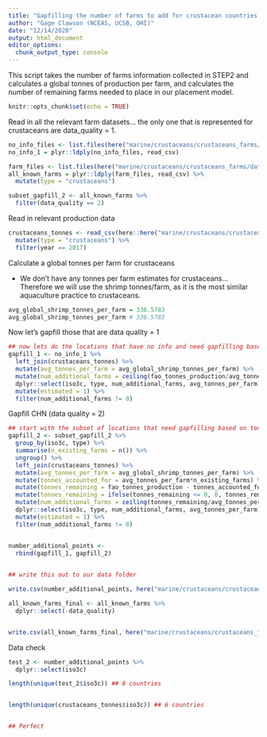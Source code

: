 ```yaml
---
title: "Gapfilling the number of farms to add for crustacean countries based on tonnes of production"
author: "Gage Clawson (NCEAS, UCSB, OHI)"
date: "12/14/2020"
output: html_document
editor_options: 
  chunk_output_type: console
---
```



This script takes the number of farms information collected in STEP2 and calculates a global tonnes of production per farm, and calculates the number of remaining farms needed to place in our placement model. 

```r
knitr::opts_chunk$set(echo = TRUE)
```

Read in all the relevant farm datasets... the only one that is represented for crustaceans are data_quality = 1.

```r

no_info_files <- list.files(here("marine/crustaceans/crustaceans_farms/data/no_info_1"), full=TRUE)
no_info_1 = plyr::ldply(no_info_files, read_csv)

farm_files <- list.files(here("marine/crustaceans/crustaceans_farms/data/known_farm_sites_2_4_5"), full=TRUE)
all_known_farms = plyr::ldply(farm_files, read_csv) %>%
  mutate(type = "crustaceans")

subset_gapfill_2 <- all_known_farms %>%
  filter(data_quality == 2)

```

Read in relevant production data
```r
crustaceans_tonnes <- read_csv(here::here("marine/crustaceans/crustaceans_farms/data/fao_mariculture_crustaceans.csv")) %>%
  mutate(type = "crustaceans") %>%
  filter(year == 2017)
```

Calculate a global tonnes per farm for crustaceans

 - We don't have any tonnes per farm estimates for crustaceans... Therefore we will use the shrimp tonnes/farm, as it is the most similar aquaculture practice to crustaceans.

```r
avg_global_shrimp_tonnes_per_farm = 336.5783
avg_global_shrimp_tonnes_per_farm # 336.5783
```

Now let's gapfill those that are data quality = 1
```r


## now lets do the locations that have no info and need gapfilling based on tonnes/farm
gapfill_1 <- no_info_1 %>%
  left_join(crustaceans_tonnes) %>%
  mutate(avg_tonnes_per_farm = avg_global_shrimp_tonnes_per_farm) %>%
  mutate(num_additional_farms = ceiling(fao_tonnes_production/avg_tonnes_per_farm)) %>%
  dplyr::select(iso3c, type, num_additional_farms, avg_tonnes_per_farm) %>%
  mutate(estimated = 1) %>%
  filter(num_additional_farms != 0)


```

Gapfill CHN (data quality = 2)

```r
## start with the subset of locations that need gapfilling based on tonnes/farm
gapfill_2 <- subset_gapfill_2 %>%
  group_by(iso3c, type) %>%
  summarise(n_existing_farms = n()) %>%
  ungroup() %>%
  left_join(crustaceans_tonnes) %>%
  mutate(avg_tonnes_per_farm = avg_global_shrimp_tonnes_per_farm) %>%
  mutate(tonnes_accounted_for = avg_tonnes_per_farm*n_existing_farms) %>%
  mutate(tonnes_remaining = fao_tonnes_production - tonnes_accounted_for) %>%
  mutate(tonnes_remaining = ifelse(tonnes_remaining <= 0, 0, tonnes_remaining)) %>%
  mutate(num_additional_farms = ceiling(tonnes_remaining/avg_tonnes_per_farm)) %>%
  dplyr::select(iso3c, type, num_additional_farms, avg_tonnes_per_farm) %>%
  mutate(estimated = 1) %>%
  filter(num_additional_farms != 0)


number_additional_points <- 
  rbind(gapfill_1, gapfill_2)
  
```


```r
  

## write this out to our data folder

write.csv(number_additional_points, here("marine/crustaceans/crustaceans_farms/output/crustaceans_points_to_add_final.csv"), row.names = FALSE)

all_known_farms_final <- all_known_farms %>%
  dplyr::select(-data_quality)


write.csv(all_known_farms_final, here("marine/crustaceans/crustaceans_farms/output/all_known_crustaceans_farms_final.csv"), row.names = FALSE)
```



Data check 

```r



test_2 <- number_additional_points %>%
  dplyr::select(iso3c)

length(unique(test_2$iso3c)) ## 6 countries


length(unique(crustaceans_tonnes$iso3c)) ## 6 countries


## Perfect

```


